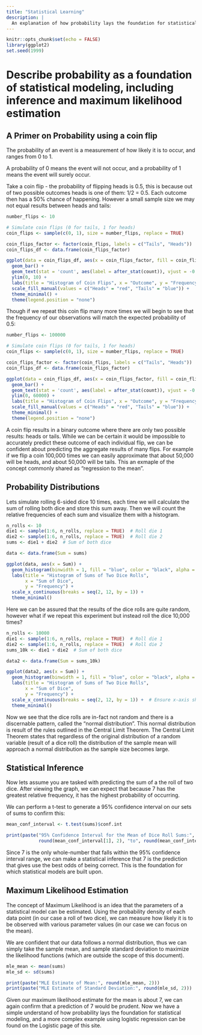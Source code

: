 ```yaml
---
title: "Statistical Learning"
description: |
  An explanation of how probability lays the foundation for statistical learning
---
```


```r
knitr::opts_chunk$set(echo = FALSE)
library(ggplot2)
set.seed(1999)
```


# Describe probability as a foundation of statistical modeling, including inference and maximum likelihood estimation

## A Primer on Probability using a coin flip

The probability of an event is a measurement of how likely it is to occur, and ranges from 0 to 1. 

A probability of 0 means the event will not occur, and a probability of 1 means the event will surely occur.

Take a coin flip - the probability of flipping heads is 0.5, this is because out of two possible outcomes heads is one of them: 1/2 = 0.5. Each outcome then has a 50% chance of happening. However a small sample size we may not equal results between heads and tails:

```r
number_flips <- 10

# Simulate coin flips (0 for tails, 1 for heads)
coin_flips <- sample(c(0, 1), size = number_flips, replace = TRUE)

coin_flips_factor <- factor(coin_flips, labels = c("Tails", "Heads"))
coin_flips_df <- data.frame(coin_flips_factor)

ggplot(data = coin_flips_df, aes(x = coin_flips_factor, fill = coin_flips_factor)) +
  geom_bar() +
  geom_text(stat = 'count', aes(label = after_stat(count)), vjust = -0.5) +
  ylim(0, 10) +
  labs(title = "Histogram of Coin Flips", x = "Outcome", y = "Frequency") +
  scale_fill_manual(values = c("Heads" = "red", "Tails" = "blue")) +
  theme_minimal() +
  theme(legend.position = "none")
```

Though if we repeat this coin flip many more times we will begin to see that the frequency of our observations will match the expected probability of 0.5:

```r
number_flips <- 100000

# Simulate coin flips (0 for tails, 1 for heads)
coin_flips <- sample(c(0, 1), size = number_flips, replace = TRUE)

coin_flips_factor <- factor(coin_flips, labels = c("Tails", "Heads"))
coin_flips_df <- data.frame(coin_flips_factor)

ggplot(data = coin_flips_df, aes(x = coin_flips_factor, fill = coin_flips_factor)) +
  geom_bar() +
  geom_text(stat = 'count', aes(label = after_stat(count)), vjust = -0.5) +
  ylim(0, 60000) +
  labs(title = "Histogram of Coin Flips", x = "Outcome", y = "Frequency") +
  scale_fill_manual(values = c("Heads" = "red", "Tails" = "blue")) +
  theme_minimal() +
  theme(legend.position = "none")
```

A coin flip results in a binary outcome where there are only two possible results: heads or tails. While we can be certain it would be impossible to accurately predict these outcome of each individual flip, we can be confident about predicting the aggregate results of many flips. For example if we flip a coin 100,000 times we can easily approximate that about 50,000 will be heads, and about 50,000 will be tails. This an exmaple of the concept commonly shared as "regression to the mean". 

## Probability Distributions 

Lets simulate rolling 6-sided dice 10 times, each time we will calculate the sum of rolling both dice and store this sum away. Then we will count the relative frequencies of each sum and visualize them with a histogram. 

```r
n_rolls <- 10
die1 <- sample(1:6, n_rolls, replace = TRUE)  # Roll die 1
die2 <- sample(1:6, n_rolls, replace = TRUE)  # Roll die 2
sums <- die1 + die2  # Sum of both dice

data <- data.frame(Sum = sums)

ggplot(data, aes(x = Sum)) +
  geom_histogram(binwidth = 1, fill = "blue", color = "black", alpha = 0.7) +
  labs(title = "Histogram of Sums of Two Dice Rolls",
       x = "Sum of Dice",
       y = "Frequency") +
  scale_x_continuous(breaks = seq(2, 12, by = 1)) +
  theme_minimal()
```

Here we can be assured that the results of the dice rolls are quite random, however what if we repeat this experiment but instead roll the dice 10,000 times?

```r
n_rolls <- 10000
die1 <- sample(1:6, n_rolls, replace = TRUE)  # Roll die 1
die2 <- sample(1:6, n_rolls, replace = TRUE)  # Roll die 2
sums_10k <- die1 + die2  # Sum of both dice

data2 <- data.frame(Sum = sums_10k)

ggplot(data2, aes(x = Sum)) +
  geom_histogram(binwidth = 1, fill = "blue", color = "black", alpha = 0.7) +
  labs(title = "Histogram of Sums of Two Dice Rolls",
       x = "Sum of Dice",
       y = "Frequency") +
  scale_x_continuous(breaks = seq(2, 12, by = 1)) +  # Ensure x-axis shows whole numbers
  theme_minimal()
```

Now we see that the dice rolls are in-fact not random and there is a discernable pattern, called the "normal distribution". This normal distribution is result of the rules outlined in the Central Limit Theorem. The Central Limit Theorem states that regardless of the original distribution of a random variable (result of a dice roll) the distribution of the sample mean will approach a normal distribution as the sample size becomes large. 


## Statistical Inference

Now lets assume you are tasked with predicting the sum of a the roll of two dice. After viewing the graph, we can expect that because 7 has the greatest relative frequency, it has the highest probability of occurring.

We can perform a t-test to generate a 95% confidence interval on our sets of sums to confirm this:

```r
mean_conf_interval <- t.test(sums)$conf.int

print(paste("95% Confidence Interval for the Mean of Dice Roll Sums:",
            round(mean_conf_interval[1], 2), "to", round(mean_conf_interval[2], 2)))
```

Since 7 is the only whole-number that falls within the 95% confidence interval range, we can make a statistical inference that 7 is the prediction that gives use the best odds of being correct. This is the foundation for which statistical models are built upon. 


## Maximum Likelihood Estimation

The concept of Maximum Likelihood is an idea that the parameters of a statistical model can be estimated. Using the probability density of each data point (in our case a roll of two dice), we can measure how likely it is to be observed with various parameter values (in our case we can focus on the mean).

We are confident that our data follows a normal distribution, thus we can simply take the sample mean, and sample standard deviation to maximize the likelihood functions (which are outside the scope of this document). 


```r
mle_mean <- mean(sums)
mle_sd <- sd(sums)

print(paste("MLE Estimate of Mean:", round(mle_mean, 2)))
print(paste("MLE Estimate of Standard Deviation:", round(mle_sd, 2)))
```

Given our maximum likelihood estimate for the mean is about 7, we can again confirm that a prediction of 7 would be prudent. Now we have a simple understand of how probability lays the foundation for statistical modeling, and a more complex example using logistic regression can be found on the Logistic page of this site. 




